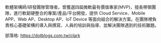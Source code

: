 軟體架構師/研發團隊管理者。曾獲選四屆微軟最有價值專家(MVP)，擅長帶領團隊，進行軟韌硬整合的專案/產品/平台開發，提供 Cloud Service、Mobile APP、Web AP、Desktop AP、IoT Device 等面向組合的解決方案。在團隊裡負責核心基礎架構的導入與撰寫、人員的培訓與指導、並解決團隊遇到的技術難題。

部落格: <https://dotblogs.com.tw/clark>
